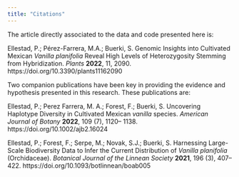```yaml
---
title: "Citations"
---
```


The article directly associated to the data and code presented here is: 

Ellestad, P.; Pérez-Farrera, M.A.; Buerki, S. Genomic Insights into Cultivated Mexican *Vanilla planifolia* Reveal High Levels of Heterozygosity Stemming from Hybridization. *Plants* **2022**, 11, 2090. https://doi.org/10.3390/plants11162090

Two companion publications have been key in providing the evidence and hypothesis presented in this research. These publications are:

Ellestad, P.; Perez Farrera, M. A.; Forest, F.; Buerki, S. Uncovering Haplotype Diversity in Cultivated Mexican *vanilla* species. *American Journal of Botany* **2022**, 109 (7), 1120– 1138. https://doi.org/10.1002/ajb2.16024

Ellestad, P.; Forest, F.; Serpe, M.; Novak, S.J.; Buerki, S. Harnessing Large-Scale Biodiversity Data to Infer the Current Distribution of *Vanilla planifolia* (Orchidaceae). *Botanical Journal of the Linnean Society* **2021**, 196 (3), 407–422. https://doi.org/10.1093/botlinnean/boab005


